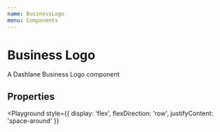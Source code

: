 ```yaml
---
name: BusinessLogo
menu: Components
---
```



# Business Logo

A Dashlane Business Logo component

## Properties

<Props of={BusinessLogo} />

<Playground
  style={{
    display: 'flex',
    flexDirection: 'row',
    justifyContent: 'space-around'
  }}
>
  <BusinessLogo />
  <div style={{ backgroundColor: '#0e353d', padding: 20 }}>
    <BusinessLogo darkMode />
  </div>
</Playground>

